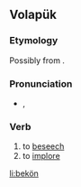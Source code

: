 ==Volapük==

===Etymology===
Possibly from {{term|beg||a request|lang=vo}}.

===Pronunciation===
* {{IPA|/beˈkøn/|lang=vo}}, {{X-SAMPA|/be"k2n/}}

===Verb===
{{head|vo|verb}}

# to [[beseech]]
# to [[implore]]

[[li:bekön]]